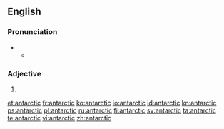 {{also|Antarctic}}
==English==

===Pronunciation===
* {{a|RP}}
** {{IPA|/ænˈtɑːktɪk/}}

===Adjective===
{{en-adj}}

# {{alternative spelling of|Antarctic}}

[[et:antarctic]]
[[fr:antarctic]]
[[ko:antarctic]]
[[io:antarctic]]
[[id:antarctic]]
[[kn:antarctic]]
[[ps:antarctic]]
[[pl:antarctic]]
[[ru:antarctic]]
[[fi:antarctic]]
[[sv:antarctic]]
[[ta:antarctic]]
[[te:antarctic]]
[[vi:antarctic]]
[[zh:antarctic]]